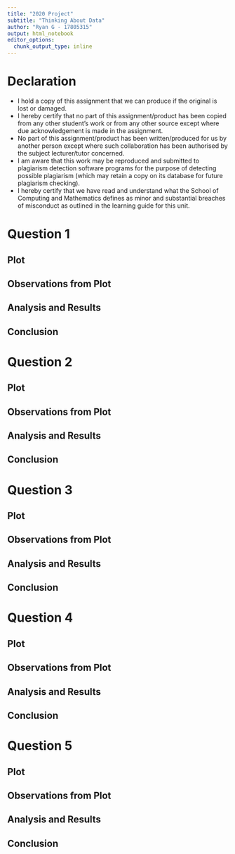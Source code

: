 ```yaml
---
title: "2020 Project"
subtitle: "Thinking About Data"
author: "Ryan G - 17805315"
output: html_notebook
editor_options: 
  chunk_output_type: inline
---
```



# Declaration
* I hold a copy of this assignment that we can produce if the original is lost or damaged.
* I hereby certify that no part of this assignment/product has been copied from any other student’s work
or from any other source except where due acknowledgement is made in the assignment.
* No part of this assignment/product has been written/produced for us by another person except where
such collaboration has been authorised by the subject lecturer/tutor concerned.
* I am aware that this work may be reproduced and submitted to plagiarism detection software programs
for the purpose of detecting possible plagiarism (which may retain a copy on its database for future
plagiarism checking).
* I hereby certify that we have read and understand what the School of Computing and Mathematics
defines as minor and substantial breaches of misconduct as outlined in the learning guide for this unit.

# Question 1
## Plot
## Observations from Plot
## Analysis and Results
## Conclusion
# Question 2
## Plot
## Observations from Plot
## Analysis and Results
## Conclusion
# Question 3
## Plot
## Observations from Plot
## Analysis and Results
## Conclusion

# Question 4
## Plot
## Observations from Plot
## Analysis and Results
## Conclusion
# Question 5
## Plot
## Observations from Plot
## Analysis and Results
## Conclusion
